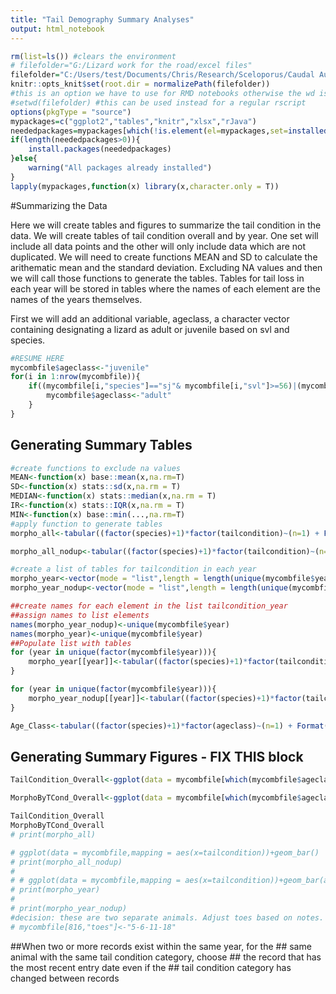 ---
title: "Tail Demography Summary Analyses"
output: html_notebook
---

```{r setup, include=FALSE}
rm(list=ls()) #clears the environment
# filefolder="G:/Lizard work for the road/excel files"
filefolder="C:/Users/test/Documents/Chris/Research/Sceloporus/Caudal Autotomy/Demography"
knitr::opts_knit$set(root.dir = normalizePath(filefolder)) 
#this is an option we have to use for RMD notebooks otherwise the wd is reset after each chunk is executed
#setwd(filefolder) #this can be used instead for a regular rscript
options(pkgType = "source")
mypackages=c("ggplot2","tables","knitr","xlsx","rJava") 
neededpackages=mypackages[which(!is.element(el=mypackages,set=installed.packages()))]
if(length(neededpackages>0)){
    install.packages(neededpackages)
}else{
    warning("All packages already installed")
}
lapply(mypackages,function(x) library(x,character.only = T))
```

#Summarizing the Data

Here we will create tables and figures to summarize the tail condition in the data. We will create tables of tail condition overall and by year.  One set will include all data points and the other will only include data which are not duplicated.  We will need to create functions MEAN and SD to calculate the arithematic mean and the standard deviation. Excluding NA values and then we will call those functions to generate the tables.  Tables for tail loss in each year will be stored in tables where the names of each element are the names of the years themselves.

First we will add an additional variable, ageclass, a character vector containing designating a lizard as adult or juvenile based on svl and species.
```{r}
#RESUME HERE
mycombfile$ageclass<-"juvenile"
for(i in 1:nrow(mycombfile)){
    if((mycombfile[i,"species"]=="sj"& mycombfile[i,"svl"]>=56)|(mycombfile[i,"species"]=="sv" & mycombfile[i,"svl"]>=47)){
        mycombfile$ageclass<-"adult"
    }
}

```

## Generating Summary Tables
```{r}
#create functions to exclude na values
MEAN<-function(x) base::mean(x,na.rm=T)
SD<-function(x) stats::sd(x,na.rm = T)
MEDIAN<-function(x) stats::median(x,na.rm = T)
IR<-function(x) stats::IQR(x,na.rm = T)
MIN<-function(x) base::min(...,na.rm=T)
#apply function to generate tables
morpho_all<-tabular((factor(species)+1)*factor(tailcondition)~(n=1) + Format(digits=2)*(svl+tl+rtl+mass)*(MEAN + SD + MEDIAN + IR),data = mycombfile[which(mycombfile$ageclass=="adult"),])

morpho_all_nodup<-tabular((factor(species)+1)*factor(tailcondition)~(n=1) + Format(digits=2)*(svl+tl+rtl+mass)*(MEAN + SD + MEDIAN + IR),data = mycombfile[which(mycombfile$dupInYear=="No" & mycombfile$ageclass=="adult"),])

#create a list of tables for tailcondition in each year
morpho_year<-vector(mode = "list",length = length(unique(mycombfile$year)))#create an empty list
morpho_year_nodup<-vector(mode = "list",length = length(unique(mycombfile$year)))#create an empty list

##create names for each element in the list tailcondition_year
##assign names to list elements
names(morpho_year_nodup)<-unique(mycombfile$year)
names(morpho_year)<-unique(mycombfile$year)
##Populate list with tables
for (year in unique(factor(mycombfile$year))){
    morpho_year[[year]]<-tabular((factor(species)+1)*factor(tailcondition)~(n=1) + Format(digits=2)*(svl+tl+rtl+mass)*(MEAN + SD + MEDIAN + IR),data = mycombfile[which(mycombfile$year==year & mycombfile$ageclass=="adult"),])
}

for (year in unique(factor(mycombfile$year))){
    morpho_year_nodup[[year]]<-tabular((factor(species)+1)*factor(tailcondition)~(n=1) + Format(digits=2)*(svl+tl+rtl+mass)*(MEAN + SD + MEDIAN +  IR),data = mycombfile[which(mycombfile$year==year & mycombfile$dupInYear=="No" & mycombfile$ageclass=="adult"),])
}

Age_Class<-tabular((factor(species)+1)*factor(ageclass)~(n=1) + Format(digits=2)*(svl+tl+rtl+mass)*(MEAN + SD + MEDIAN + IR),data = mycombfile[which(mycombfile$ageclass=="adult"),])
```

## Generating Summary Figures - FIX THIS block
```{r}
TailCondition_Overall<-ggplot(data = mycombfile[which(mycombfile$ageclass=="adult"),],mapping = aes(x=tailcondition))+geom_bar()+ facet_wrap(~species)#Do this as a percentages of the whole of the subgroup

MorphoByTCond_Overall<-ggplot(data = mycombfile[which(mycombfile$ageclass=="adult"),],mapping = aes(x = tailcondition, y=svl))+geom_boxplot()+ facet_wrap(~species)

TailCondition_Overall
MorphoByTCond_Overall
# print(morpho_all)

# ggplot(data = mycombfile,mapping = aes(x=tailcondition))+geom_bar()
# print(morpho_all_nodup)
# 
# # ggplot(data = mycombfile,mapping = aes(x=tailcondition))+geom_bar(aes(colour=species))    
# print(morpho_year)
# 
# print(morpho_year_nodup)
#decision: these are two separate animals. Adjust toes based on notes.
# mycombfile[816,"toes"]<-"5-6-11-18"
```

##When two or more records exist within the same year, for the
##  same animal with the same tail condition category, choose 
##  the record that has the most recent entry date even if the
##  tail condition category has changed between records
